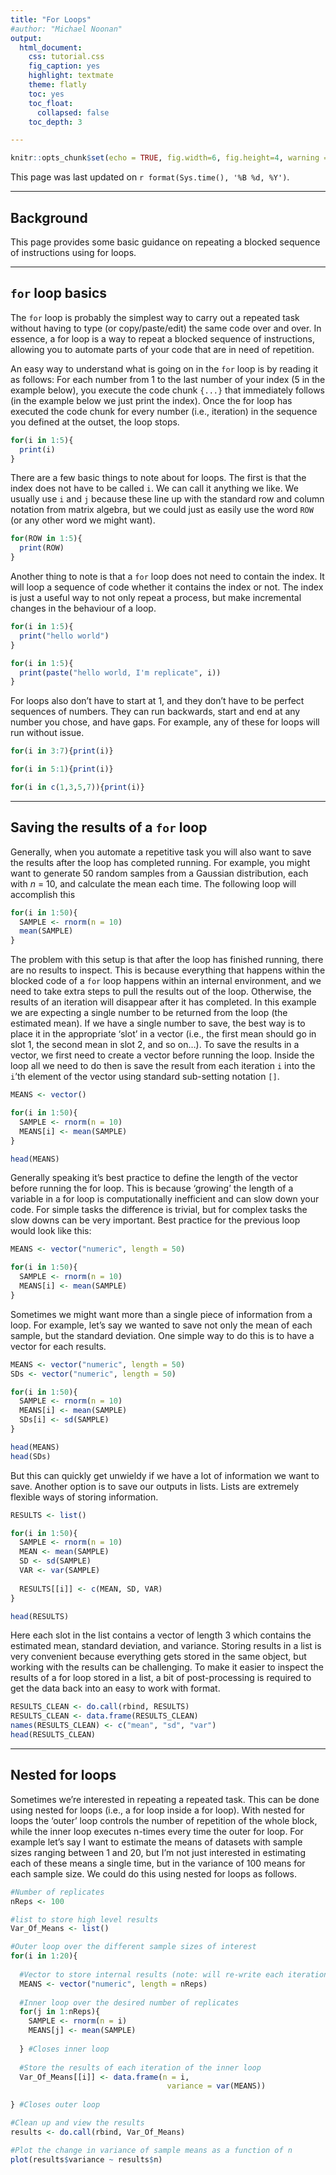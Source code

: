 ```yaml
---
title: "For Loops"
#author: "Michael Noonan"
output:
  html_document:
    css: tutorial.css
    fig_caption: yes
    highlight: textmate
    theme: flatly
    toc: yes
    toc_float:
      collapsed: false
    toc_depth: 3

---
```


```r
knitr::opts_chunk$set(echo = TRUE, fig.width=6, fig.height=4, warning = FALSE, message = FALSE)
```
This page was last updated on `r format(Sys.time(), '%B %d, %Y')`.

* * *

## Background
This page provides some basic guidance on repeating a blocked sequence of instructions using for loops.


* * *

## `for` loop basics
The `for` loop is probably the simplest way to carry out a repeated task without having to type (or copy/paste/edit) the same code over and over. In essence, a for loop is a way to repeat a blocked sequence of instructions, allowing you to automate parts of your code that are in need of repetition.

An easy way to understand what is going on in the `for` loop is by reading it as follows: For each number from 1 to the last number of your index (5 in the example below), you execute the code chunk `{...}` that immediately follows (in the example below we just print the index). Once the for loop has executed the code chunk for every number (i.e., iteration) in the sequence you defined at the outset, the loop stops.

```r
for(i in 1:5){
  print(i)
}
```

There are a few basic things to note about for loops. The first is that the index does not have to be called `i`. We can call it anything we like. We usually use `i` and `j` because these line up with the standard row and column notation from matrix algebra, but we could just as easily use the word `ROW` (or any other word we might want).

```r
for(ROW in 1:5){
  print(ROW)
}
```

Another thing to note is that a `for` loop does not need to contain the index. It will loop a sequence of code whether it contains the index or not. The index is just a useful way to not only repeat a process, but make incremental changes in the behaviour of a loop.

```r
for(i in 1:5){
  print("hello world")
}

for(i in 1:5){
  print(paste("hello world, I'm replicate", i))
}
```

For loops also don't have to start at 1, and they don't have to be perfect sequences of numbers. They can run backwards, start and end at any number you chose, and have gaps. For example, any of these for loops will run without issue.

```r
for(i in 3:7){print(i)}

for(i in 5:1){print(i)}

for(i in c(1,3,5,7)){print(i)}
```


* * *
## Saving the results of a `for` loop

Generally, when you automate a repetitive task you will also want to save the results after the loop has completed running. For example, you might want to generate 50 random samples from a Gaussian distribution, each with $n$ = 10, and calculate the mean each time. The following loop will accomplish this

```r
for(i in 1:50){
  SAMPLE <- rnorm(n = 10)
  mean(SAMPLE)
}
```

The problem with this setup is that after the loop has finished running, there are no results to inspect. This is because everything that happens within the blocked code of a `for` loop happens within an internal environment, and we need to take extra steps to pull the results out of the loop. Otherwise, the results of an iteration will disappear after it has completed. In this example we are expecting a single number to be returned from the loop (the estimated mean). If we have a single number to save, the best way is to place it in the appropriate 'slot' in a vector (i.e., the first mean should go in slot 1, the second mean in slot 2, and so on...). To save the results in a vector, we first need to create a vector before running the loop. Inside the loop all we need to do then is save the result from each iteration `i` into the `i`'th element of the vector using standard sub-setting notation `[]`.

```r
MEANS <- vector()

for(i in 1:50){
  SAMPLE <- rnorm(n = 10)
  MEANS[i] <- mean(SAMPLE)
}

head(MEANS)
```

Generally speaking it's best practice to define the length of the vector before running the for loop. This is because 'growing' the length of a variable in a for loop is computationally inefficient and can slow down your code. For simple tasks the difference is trivial, but for complex tasks the slow downs can be very important. Best practice for the previous loop would look like this:


```r
MEANS <- vector("numeric", length = 50)

for(i in 1:50){
  SAMPLE <- rnorm(n = 10)
  MEANS[i] <- mean(SAMPLE)
}
```

Sometimes we might want more than a single piece of information from a loop. For example, let's say we wanted to save not only the mean of each sample, but the standard deviation. One simple way to do this is to have a vector for each results.

```r
MEANS <- vector("numeric", length = 50)
SDs <- vector("numeric", length = 50)

for(i in 1:50){
  SAMPLE <- rnorm(n = 10)
  MEANS[i] <- mean(SAMPLE)
  SDs[i] <- sd(SAMPLE)
}

head(MEANS)
head(SDs)
```

But this can quickly get unwieldy if we have a lot of information we want to save. Another option is to save our outputs in lists. Lists are extremely flexible ways of storing information.

```r
RESULTS <- list()

for(i in 1:50){
  SAMPLE <- rnorm(n = 10)
  MEAN <- mean(SAMPLE)
  SD <- sd(SAMPLE)
  VAR <- var(SAMPLE)
  
  RESULTS[[i]] <- c(MEAN, SD, VAR)
}

head(RESULTS)
```

Here each slot in the list contains a vector of length 3 which contains the estimated mean, standard deviation, and variance. Storing results in a list is very convenient because everything gets stored in the same object, but working with the results can be challenging. To make it easier to inspect the results of a for loop stored in a list, a bit of post-processing is required to get the data back into an easy to work with format.

```r
RESULTS_CLEAN <- do.call(rbind, RESULTS)
RESULTS_CLEAN <- data.frame(RESULTS_CLEAN)
names(RESULTS_CLEAN) <- c("mean", "sd", "var")
head(RESULTS_CLEAN)
```

* * *
## Nested for loops

Sometimes we're interested in repeating a repeated task. This can be done using nested for loops (i.e., a for loop inside a for loop). With nested for loops the 'outer' loop controls the number of repetition of the whole block, while the inner loop executes n-times every time the outer for loop. For example let's say I want to estimate the means of datasets with sample sizes ranging between 1 and 20, but I'm not just interested in estimating each of these means a single time, but in the variance of 100 means for each sample size. We could do this using nested for loops as follows.

```r
#Number of replicates
nReps <- 100

#list to store high level results
Var_Of_Means <- list()

#Outer loop over the different sample sizes of interest
for(i in 1:20){
  
  #Vector to store internal results (note: will re-write each iteration of outer loop)
  MEANS <- vector("numeric", length = nReps)
  
  #Inner loop over the desired number of replicates
  for(j in 1:nReps){
    SAMPLE <- rnorm(n = i)
    MEANS[j] <- mean(SAMPLE)
    
  } #Closes inner loop
  
  #Store the results of each iteration of the inner loop
  Var_Of_Means[[i]] <- data.frame(n = i,
                                   variance = var(MEANS))
  
} #Closes outer loop

#Clean up and view the results
results <- do.call(rbind, Var_Of_Means)

#Plot the change in variance of sample means as a function of n
plot(results$variance ~ results$n)
```